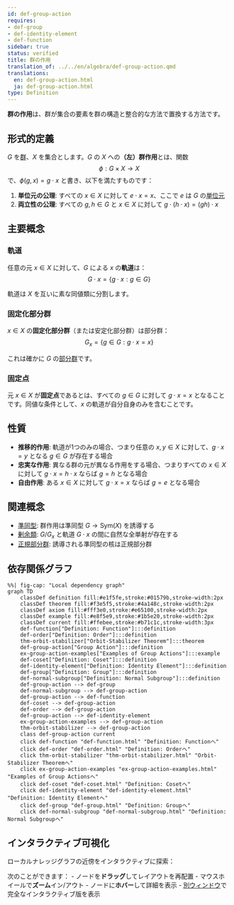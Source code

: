 ```yaml
---
id: def-group-action
requires:
- def-group
- def-identity-element
- def-function
sidebar: true
status: verified
title: 群の作用
translation_of: ../../en/algebra/def-group-action.qmd
translations:
  en: def-group-action.html
  ja: def-group-action.html
type: Definition
---
```


**群の作用**は、群が集合の要素を群の構造と整合的な方法で置換する方法です。

## 形式的定義

$G$ を[群](def-group.qmd)、$X$ を集合とします。$G$ の $X$ への**（左）群作用**とは、関数
$$\phi: G \times X \to X$$
で、$\phi(g,x) = g \cdot x$ と書き、以下を満たすものです：

1. **単位元の公理**: すべての $x \in X$ に対して $e \cdot x = x$、ここで $e$ は $G$ の[単位元](def-identity-element.qmd)
2. **両立性の公理**: すべての $g, h \in G$ と $x \in X$ に対して $g \cdot (h \cdot x) = (gh) \cdot x$

## 主要概念

### 軌道

任意の元 $x \in X$ に対して、$G$ による $x$ の**軌道**は：
$$G \cdot x = \{g \cdot x : g \in G\}$$

軌道は $X$ を互いに素な同値類に分割します。

### 固定化部分群

$x \in X$ の**固定化部分群**（または安定化部分群）は部分群：
$$G_x = \{g \in G : g \cdot x = x\}$$

これは確かに $G$ の[部分群](def-subgroup.qmd)です。

### 固定点

元 $x \in X$ が**固定点**であるとは、すべての $g \in G$ に対して $g \cdot x = x$ となることです。同値な条件として、$x$ の軌道が自分自身のみを含むことです。

## 性質

- **推移的作用**: 軌道が1つのみの場合、つまり任意の $x, y \in X$ に対して、$g \cdot x = y$ となる $g \in G$ が存在する場合
- **忠実な作用**: 異なる群の元が異なる作用をする場合、つまりすべての $x \in X$ に対して $g \cdot x = h \cdot x$ ならば $g = h$ となる場合
- **自由作用**: ある $x \in X$ に対して $g \cdot x = x$ ならば $g = e$ となる場合

## 関連概念

- [準同型](def-homomorphism.qmd): 群作用は準同型 $G \to \text{Sym}(X)$ を誘導する
- [剰余類](def-coset.qmd): $G/G_x$ と軌道 $G \cdot x$ の間に自然な全単射が存在する
- [正規部分群](def-normal-subgroup.qmd): 誘導される準同型の核は正規部分群

## 依存関係グラフ

```mermaid
%%| fig-cap: "Local dependency graph"
graph TD
    classDef definition fill:#e1f5fe,stroke:#01579b,stroke-width:2px
    classDef theorem fill:#f3e5f5,stroke:#4a148c,stroke-width:2px
    classDef axiom fill:#fff3e0,stroke:#e65100,stroke-width:2px
    classDef example fill:#e8f5e9,stroke:#1b5e20,stroke-width:2px
    classDef current fill:#ffebee,stroke:#b71c1c,stroke-width:3px
    def-function["Definition: Function"]:::definition
    def-order["Definition: Order"]:::definition
    thm-orbit-stabilizer["Orbit-Stabilizer Theorem"]:::theorem
    def-group-action["Group Action"]:::definition
    ex-group-action-examples["Examples of Group Actions"]:::example
    def-coset["Definition: Coset"]:::definition
    def-identity-element["Definition: Identity Element"]:::definition
    def-group["Definition: Group"]:::definition
    def-normal-subgroup["Definition: Normal Subgroup"]:::definition
    def-group-action --> def-group
    def-normal-subgroup --> def-group-action
    def-group-action --> def-function
    def-coset --> def-group-action
    def-order --> def-group-action
    def-group-action --> def-identity-element
    ex-group-action-examples --> def-group-action
    thm-orbit-stabilizer --> def-group-action
    class def-group-action current
    click def-function "def-function.html" "Definition: Functionへ"
    click def-order "def-order.html" "Definition: Orderへ"
    click thm-orbit-stabilizer "thm-orbit-stabilizer.html" "Orbit-Stabilizer Theoremへ"
    click ex-group-action-examples "ex-group-action-examples.html" "Examples of Group Actionsへ"
    click def-coset "def-coset.html" "Definition: Cosetへ"
    click def-identity-element "def-identity-element.html" "Definition: Identity Elementへ"
    click def-group "def-group.html" "Definition: Groupへ"
    click def-normal-subgroup "def-normal-subgroup.html" "Definition: Normal Subgroupへ"
```

## インタラクティブ可視化

ローカルナレッジグラフの近傍をインタラクティブに探索：

::: {.graph-viz data-id="def-group-action" data-width="700" data-height="500"}
:::

次のことができます：
- ノードを**ドラッグ**してレイアウトを再配置
- マウスホイールで**ズーム**イン/アウト
- ノードに**ホバー**して詳細を表示
- [別ウィンドウ](../../output/interactive/def-group-action.html){target="_blank"}で完全なインタラクティブ版を表示
